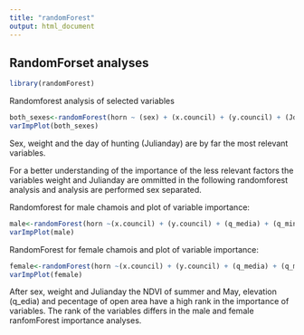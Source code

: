 ```yaml
---
title: "randomForest"
output: html_document
---
```


## RandomForset analyses 
```r
library(randomForest)
```
Randomforest analysis of selected variables
```r
both_sexes<-randomForest(horn ~ (sex) + (x.council) + (y.council) + (Jday) + (q_media) + (q_min) + (weight) + f.substrate + (density) + (ndvi.slop1) + (ndvi.maxincr1) + (ndvi.may1.new) + (ndvi.summer1) + (ndvi.summer2) + (ndvi.slop2) + (ndvi.maxincr2) + (Perc.area.aperta) + (snow_winter1) + (aspect) + (r_newsummer1) + (snow_winter2) + (r_spring2) + (r_newsummer2) + (twinter.mean1) + (tspring1.mean) + (tsummer1.mean) + (twinter.mean2) + (tspring2.mean) + (tsummer2.mean), ntree=500, data=db)
varImpPlot(both_sexes)
```

Sex, weight and the day of hunting (Julianday) are by far the most relevant variables.

For a better understanding of the importance of the less relevant factors the variables weight and Julianday are ommitted in the following randomforest analysis and analysis are performed sex separated.

Randomforest for male chamois and plot of variable importance:

```r


male<-randomForest(horn ~(x.council) + (y.council) + (q_media) + (q_min) + f.substrate + (density) + (ndvi.slop1) + (ndvi.maxincr1) + (ndvi.may1.new) + (ndvi.summer1) + (ndvi.summer2) + (ndvi.slop2) + (ndvi.maxincr2) + (Perc.area.aperta) + (snow_winter1) + (aspect) + (r_newsummer1) + (snow_winter2) + (r_spring2) + (r_newsummer2) + (twinter.mean1) + (tspring1.mean) + (tsummer1.mean) + (twinter.mean2) + (tspring2.mean) + (tsummer2.mean), ntree=500, data=male_db)
varImpPlot(male)
```

RandomForest for female chamois and plot of variable importance:

```r
female<-randomForest(horn ~(x.council) + (y.council) + (q_media) + (q_min) + f.substrate + (density) + (ndvi.slop1) + (ndvi.maxincr1) + (ndvi.may1.new) + (ndvi.summer1) + (ndvi.summer2) + (ndvi.slop2) + (ndvi.maxincr2) + (Perc.area.aperta) + (snow_winter1) + (aspect) + (r_newsummer1) + (snow_winter2) + (r_spring2) + (r_newsummer2) + (twinter.mean1) + (tspring1.mean) + (tsummer1.mean) + (twinter.mean2) + (tspring2.mean) + (tsummer2.mean), ntree=500, data=female_db)
varImpPlot(female)
```


After sex, weight and Julianday the NDVI of summer and May, elevation (q_edia) and pecentage of open area have a high rank in the importance of variables. The rank of the variables differs in the male and female ranfomForest importance analyses.
